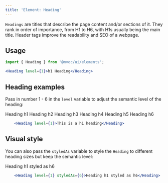 ```yaml
---
title: 'Element: Heading'
---
```



`Headings` are titles that describe the page content and/or sections of it.
They rank in order of importance, from H1 to H6, with H1s usually being the main title.
Header tags improve the readability and SEO of a webpage.

## Usage
```jsx
import { Heading } from '@mvoc/ui/elements';

<Heading level={1}>h1 Heading</Heading>
```

## Heading examples
Pass in number 1 - 6 in the `level` variable to adjust the semantic level of the heading:

<div class="not-content">
	<Heading level={1}>Heading h1</Heading>
	<Heading level={2}>Heading h2</Heading>
	<Heading level={3}>Heading h3</Heading>
	<Heading level={4}>Heading h4</Heading>
	<Heading level={5}>Heading h5</Heading>
	<Heading level={6}>Heading h6</Heading>
</div>

```jsx
	<Heading level={1}>This is a h1 heading</Heading>
```

## Visual style

You can also pass the `styledAs` variable to style the `Heading` to different heading sizes but keep the semantic level:

<div class="not-content">
	<Heading level={1} styledAs={6}>Heading h1 styled as h6</Heading>
</div>

```jsx
	<Heading level={1} styledAs={6}>Heading h1 styled as h6</Heading>
```
